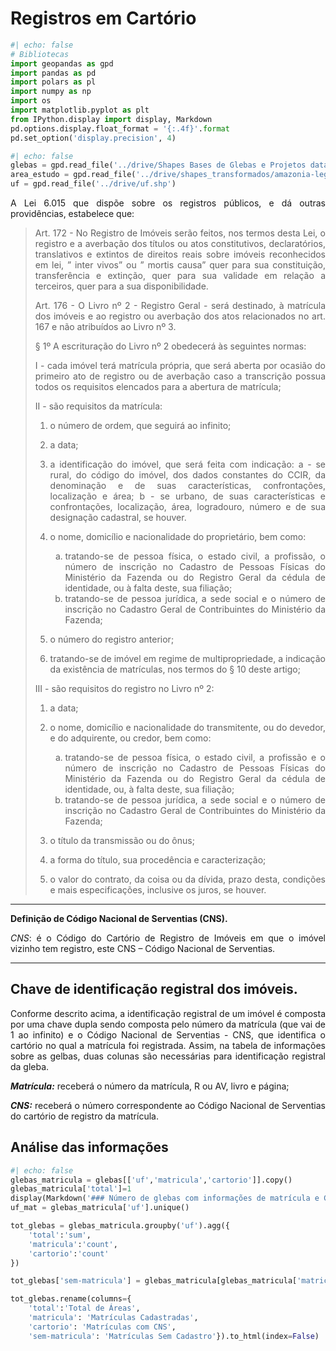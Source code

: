 
# Registros em Cartório



```python
#| echo: false
# Bibliotecas
import geopandas as gpd
import pandas as pd
import polars as pl
import numpy as np
import os
import matplotlib.pyplot as plt
from IPython.display import display, Markdown
pd.options.display.float_format = '{:.4f}'.format
pd.set_option('display.precision', 4)
```

```python
#| echo: false
glebas = gpd.read_file('../drive/Shapes Bases de Glebas e Projetos data 01.03.23/tab_glebas_federais.shp')
area_estudo = gpd.read_file('../drive/shapes_transformados/amazonia-legal-com-maranhao.shp')
uf = gpd.read_file('../drive/uf.shp')
```

<div style="text-align: justify">

A Lei 6.015 que dispõe sobre os registros públicos, e dá outras providências, estabelece que:


> Art. 172 - No Registro de Imóveis serão feitos, nos termos desta Lei, o registro e a averbação dos títulos ou atos constitutivos, declaratórios, translativos e extintos de direitos reais sobre imóveis reconhecidos em lei, " inter vivos" ou " mortis causa" quer para sua constituição, transferência e extinção, quer para sua validade em relação a terceiros, quer para a sua disponibilidade.
>
> Art. 176 - O Livro nº 2 - Registro Geral - será destinado, à matrícula dos imóveis e ao registro ou averbação dos atos relacionados no art. 167 e não atribuídos ao Livro nº 3.
>
>   § 1º A escrituração do Livro nº 2 obedecerá às seguintes normas:
>
>   I - cada imóvel terá matrícula própria, que será aberta por ocasião do primeiro ato de registro ou de averbação caso a transcrição possua todos os requisitos elencados para a abertura de matrícula;
>   
>   II - são requisitos da matrícula:
>
>   1) o número de ordem, que seguirá ao infinito;
>   2) a data;
>   3) a identificação do imóvel, que será feita com indicação:
>       a - se rural, do código do imóvel, dos dados constantes do CCIR, da denominação e de suas características, confrontações, localização e área;
>       b - se urbano, de suas características e confrontações, localização, área, logradouro, número e de sua designação cadastral, se houver.
>   
>   4) o nome, domicílio e nacionalidade do proprietário, bem como:
>       a) tratando-se de pessoa física, o estado civil, a profissão, o número de inscrição no Cadastro de Pessoas Físicas do Ministério da Fazenda ou do Registro Geral da cédula de identidade, ou à falta deste, sua filiação;
>       b) tratando-se de pessoa jurídica, a sede social e o número de inscrição no Cadastro Geral de Contribuintes do Ministério da Fazenda;
>   
>   5) o número do registro anterior;
>   
>   6) tratando-se de imóvel em regime de multipropriedade, a indicação da existência de matrículas, nos termos do § 10 deste artigo;
>   
>   III - são requisitos do registro no Livro nº 2:
>   
>   1) a data;
>   
>   2) o nome, domicílio e nacionalidade do transmitente, ou do devedor, e do adquirente, ou credor, bem como:
>       a) tratando-se de pessoa física, o estado civil, a profissão e o número de inscrição no Cadastro de Pessoas Físicas do Ministério da Fazenda ou do Registro Geral da cédula de identidade, ou, à falta deste, sua filiação;
>       b) tratando-se de pessoa jurídica, a sede social e o número de inscrição no Cadastro Geral de Contribuintes do Ministério da Fazenda;
>   
>   3) o título da transmissão ou do ônus;
>   
>   4) a forma do título, sua procedência e caracterização;
>   
>   5) o valor do contrato, da coisa ou da dívida, prazo desta, condições e mais especificações, inclusive os juros, se houver.

---

**Definição de Código Nacional de Serventias (CNS).**

_CNS_: é o Código do Cartório de Registro de Imóveis em que o imóvel vizinho tem registro, este CNS – Código Nacional de Serventias.

---

## Chave de identificação registral dos imóveis.

Conforme descrito acima, a identificação registral de um imóvel é composta por uma chave dupla sendo composta pelo número da matrícula (que vai de 1 ao infinito) e o Código Nacional de Serventias - CNS, que identifica o cartório no qual a matrícula foi registrada. Assim, na tabela de informações sobre as gelbas, duas colunas são necessárias para identificação registral da gleba.

_**Matrícula:**_ receberá o número da matrícula, R ou AV, livro e página;

_**CNS:**_ receberá o número correspondente ao Código Nacional de Serventias do cartório de registro da matrícula.


## Análise das informações

:::{.table-center}
```python
#| echo: false
glebas_matricula = glebas[['uf','matricula','cartorio']].copy()
glebas_matricula['total']=1
display(Markdown('### Número de glebas com informações de matrícula e CNS do Catório cadastradas.'))
uf_mat = glebas_matricula['uf'].unique()

tot_glebas = glebas_matricula.groupby('uf').agg({
    'total':'sum',
    'matricula':'count',
    'cartorio':'count'
})

tot_glebas['sem-matricula'] = glebas_matricula[glebas_matricula['matricula'].isnull()].groupby('uf').count()['total']

tot_glebas.rename(columns={
    'total':'Total de Áreas',
    'matricula': 'Matrículas Cadastradas',
    'cartorio': 'Matrículas com CNS',
    'sem-matricula': 'Matrículas Sem Cadastro'}).to_html(index=False)

```
:::
